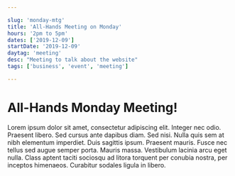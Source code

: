 ```yaml
---

slug: 'monday-mtg'
title: 'All-Hands Meeting on Monday'
hours: '2pm to 5pm'
dates: ['2019-12-09']
startDate: '2019-12-09'
daytag: 'meeting'
desc: "Meeting to talk about the website"
tags: ['business', 'event', 'meeting']

---
```


# All-Hands Monday Meeting!

Lorem ipsum dolor sit amet, consectetur adipiscing elit. Integer nec odio. Praesent libero. Sed cursus ante dapibus diam. Sed nisi. Nulla quis sem at nibh elementum imperdiet. Duis sagittis ipsum. Praesent mauris. Fusce nec tellus sed augue semper porta. Mauris massa. Vestibulum lacinia arcu eget nulla. Class aptent taciti sociosqu ad litora torquent per conubia nostra, per inceptos himenaeos. Curabitur sodales ligula in libero.
